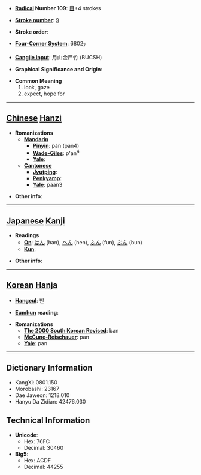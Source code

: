 * '''[[Wiktionary:Chinese radical index| Radical]] Number 109''': [[Wiktionary:Chinese radical index 目|目]]+4 strokes

* '''[[Wiktionary:Chinese total strokes index|Stroke number]]''': [[Wiktionary:Chinese total strokes index 9|9]]

* '''Stroke order''': 

* '''[[Wiktionary:Chinese four corner index|Four-Corner System]]''': 6802<sub>7</sub>

* '''[[Wiktionary:Chinese Cangjie index|Cangjie input]]''': 月山金尸竹 (BUCSH)

* '''Graphical Significance and Origin''': 

* '''Common Meaning'''
*#look, gaze
*# expect, hope for


----

== [[Chinese]] [[Hanzi]] ==

* '''Romanizations'''
** '''[[Mandarin]]'''
*** '''[[Pinyin]]''': pàn (pan4)
*** '''[[Wade-Giles]]''': p'an<sup>4</sup>
*** '''[[Yale]]''': 
** '''[[Cantonese]]'''
*** '''[[Jyutping]]''':
*** '''[[Penkyamp]]''': 
*** '''[[Yale]]''': paan3

* '''Other info''': 

----

== [[Japanese]] [[Kanji]] ==

* '''Readings'''
** '''[[On]]''': [[はん]] (han), [[へん]] (hen), [[ふん]] (fun), [[ぶん]] (bun)
** '''[[Kun]]''': 

* '''Other info''':  

----

== [[Korean]] [[Hanja]] ==

* '''[[Hangeul]]''': 반

* '''[[Eumhun]] reading''': 

* '''Romanizations'''
** '''[[The 2000 South Korean Revised Romanization|The 2000 South Korean Revised]]''': ban
** '''[[McCune-Reischauer]]''': pan
** '''[[Yale]]''': pan

----

== Dictionary Information ==

* KangXi: 0801.150
* Morobashi: 23167
* Dae Jaweon: 1218.010
* Hanyu Da Zidian: 42476.030

== Technical Information ==

* '''Unicode''':
** Hex: 76FC
** Decimal: 30460
* '''Big5''':
** Hex: ACDF
** Decimal: 44255